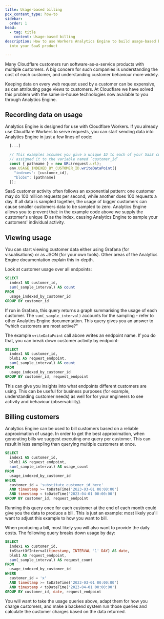 ```yaml
---
title: Usage-based billing
pcx_content_type: how-to
sidebar:
  order: 1
head:
  - tag: title
    content: Usage-based billing
description: How to use Workers Analytics Engine to build usage-based billing
  into your SaaS product

---
```


Many Cloudflare customers run software-as-a-service products with multiple customers. A big concern for such companies is understanding the cost of each customer, and understanding customer behaviour more widely.

Keeping data on every web request used by a customer can be expensive, as can attributing page views to customers. At Cloudflare we have solved this problem with the same in-house technologies now available to you through Analytics Engine.

## Recording data on usage

Analytics Engine is designed for use with Cloudflare Workers. If you already use Cloudflare Workers to serve requests, you can start sending data into Analytics Engine in just a few lines of code:

```javascript
  [...]

  // This examples assumes you give a unique ID to each of your SaaS customers, and the Worker has
  // assigned it to the variable named `customer_id`
  const { pathname } = new URL(request.url);
  env.USAGE_INDEXED_BY_CUSTOMER_ID.writeDataPoint({
    "indexes": [customer_id],
    "blobs": [pathname]
  });
```

SaaS customer activity often follows an exponential pattern: one customer may do 100 million requests per second, while another does 100 requests a day. If all data is sampled together, the usage of bigger customers can cause smaller customers data to be sampled to zero. Analytics Engine allows you to prevent that: in the example code above we supply the customer's unique ID as the index, causing Analytics Engine to sample your customers' individual activity.

## Viewing usage

You can start viewing customer data either using Grafana (for visualisations) or as JSON (for your own tools). Other areas of the Analytics Engine documentation explain this in-depth.

Look at customer usage over all endpoints:

```sql
SELECT
  index1 AS customer_id,
  sum(_sample_interval) AS count
FROM
  usage_indexed_by_customer_id
GROUP BY customer_id
```

If run in Grafana, this query returns a graph summarising the usage of each customer. The `sum(_sample_interval)` accounts for the sampling - refer to other Analytics Engine documentation. This query gives you an answer to "which customers are most active?"

The example `writeDataPoint` call above writes an endpoint name. If you do that, you can break down customer activity by endpoint:

```sql
SELECT
  index1 AS customer_id,
  blob1 AS request_endpoint,
  sum(_sample_interval) AS count
FROM
  usage_indexed_by_customer_id
GROUP BY customer_id, request_endpoint
```

This can give you insights into what endpoints different customers are using. This can be useful for business purposes (for example, understanding customer needs) as well for for your engineers to see activity and behaviour (observability).

## Billing customers

Analytics Engine can be used to bill customers based on a reliable approximation of usage. In order to get the best approximation, when generating bills we suggest executing one query per customer. This can result in less sampling than querying multiple customers at once.

```sql
SELECT
  index1 AS customer_id,
  blob1 AS request_endpoint,
  sum(_sample_interval) AS usage_count
FROM
  usage_indexed_by_customer_id
WHERE
  customer_id = 'substitute_customer_id_here'
  AND timestamp >= toDateTime('2023-03-01 00:00:00')
  AND timestamp < toDateTime('2023-04-01 00:00:00')
GROUP BY customer_id, request_endpoint
```

Running this query once for each customer at the end of each month could give you the data to produce a bill. This is just an example: most likely you'll want to adjust this example to how you want to bill.

When producing a bill, most likely you will also want to provide the daily costs. The following query breaks down usage by day:

```sql
SELECT
  index1 AS customer_id,
  toStartOfInterval(timestamp, INTERVAL '1' DAY) AS date,
  blob1 AS request_endpoint,
  sum(_sample_interval) AS request_count
FROM
  usage_indexed_by_customer_id
WHERE
  customer_id = 'x'
  AND timestamp >= toDateTime('2023-03-01 00:00:00')
  AND timestamp < toDateTime('2023-04-01 00:00:00')
GROUP BY customer_id, date, request_endpoint
```

You will want to take the usage queries above, adapt them for how you charge customers, and make a backend system run those queries and calculate the customer charges based on the data returned.
